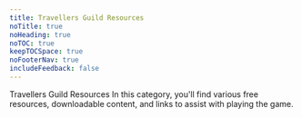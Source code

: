 ```yaml
---
title: Travellers Guild Resources
noTitle: true
noHeading: true
noTOC: true
keepTOCSpace: true
noFooterNav: true
includeFeedback: false
---
```


<Heading>Travellers Guild Resources</Heading>
In this category, you'll find various free resources, downloadable content, and links to assist with playing the game.